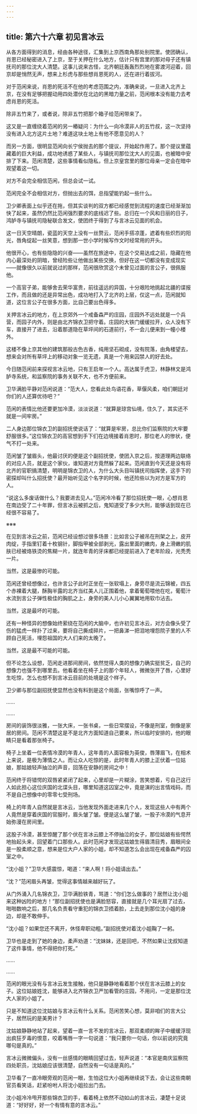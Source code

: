 ```yaml
---
---
---
```

title: 第六十六章 初见言冰云
---




从各方面得到的消息，经由各种途径，汇集到上京西南角那处别院里。使团确认，肖恩已经秘密进入了上京，至于关押在什么地方，估计只有宫里的那对母子还有镇抚司的那位沈大人清楚。这事儿说来古怪，北齐朝廷轰轰烈烈地在雾渡河迎着，回京却是悄然无声，想来上杉虎与那些想肖恩死的人，还在进行着拔河。

对于范闲来说，肖恩的死活不在他的考虑范围之内，准确来说，一旦进入北齐上京，在没有足够把握动用四处潜伏在北边的黑暗力量之前，范闲根本没有能力去考虑肖恩的死活。

除非五竹来了，或者说，除非五竹把那个箱子给范闲带来了。

这又是一直缠绕着范闲的另一樁疑问：为什么一向冷漠非人的五竹叔，这一次坚持没有进入北方这片土地？难道这块土地上有他不愿意见的人？

而另一方面，很明显范闲向长宁侯抛去的那个提议，开始起作用了。那个提议里蕴藏着的巨大利益，成功地诱惑了某些人，与镇抚司那位沈大人的见面，也被暗中安排了下来。范闲清楚，这些事情看似隐私，但上京皇宫里的那位母亲一定会在暗中观望着这一切。

对方不会完全相信范闲，但总会试一试。

范闲完全不会相信对方，但抛出去的饵，总指望能钓起一些什么。

卫少卿表面上似乎还在拖，但其实谈判的双方都已经感觉到流程的速度已经渐渐加快了起来，虽然仍然比范闲强烈要求的底线迟了些。总归在一个风和日丽的日子，鸿胪寺与镇抚司隐秘联合发文，使团终于得到了与言冰云见面的机会。

这一日天空晴朗，瓷蓝的天空上没有一丝赘云，范闲手搭凉蓬，遮着有些炽烈的阳光，唇角绽起一丝笑意，想到那一世小学时候写作文时经常用的开头。

他很开心，也有些隐隐的兴奋——虽然在旅途中，在这个交易达成之前，隐藏在他内心最深处的阴暗，曾经险些让他做出某些交换，但好在这一切都没有变成现实——就像很久以前就说过的那样，范闲很欣赏这个未曾见过面的言公子，很佩服他。

一个高官子弟，能够舍去荣华富贵，前往遥远的异国，十分艰险地挑起北疆的谍报工作，而且做的还是异常出色，成功地打入了北齐的上层，仅这一点，范闲就知道，这位言公子在很多方面，比自己要出色得多。

关押言冰云的地方，在上京郊外一个戒备森严的庄园，庄园外不远处就是一个兵营，而园子内外，则是由北齐锦衣卫把守着。庄园的大铁门缓缓拉开，众人没有下车，直接开了进去，沿着那道隐在草坪间的石道前行，不一会儿便来到一幢小楼外。

这楼不像上京其他的建筑那般古色古香，纯用坚石砌成，没有院落，由角楼望去，想来会对所有草坪上的移动对象一览无遗，真是一个用来囚禁人的好去处。

今日随范闲前来探视言冰云地，只有王启年一个人。高达属于虎卫，林静林文是鸿胪寺系统，和监察院的事务关联不大，也不方便前来。

卫华满脸平静对范闲说道：“范大人，您看此处鸟语花香，草偃风柔，咱们朝廷对你们的人还算优待吧？”

范闲的表情比他还要更加冷漠，淡淡说道：“就算是琼宫仙境，住久了，其实还不就是一间牢房。”

二人身边那位锦衣卫的副招抚使说话了：“就算是牢房，总比你们监察院的大牢要舒服很多。”这位锦衣卫的高官想到手下们在边境接着肖恩时，那位老人的惨状，便气不打一处来。

范闲皱了皱眉头，他最讨厌的便是这个副招抚使，使团入京之后，按道理两边联络的对应人员，就是这个家伙，谁知道对方竟然躲了起来。范闲直到今天还是没有将北齐的官职搞清楚，明明是锦衣卫的人，为什么大头目叫镇抚司指挥使，这手下的密探却叫什么招抚使？最开始听见这个名字的时候，他还险些以为对方是军方的人。

“说这么多废话做什么？我要进去见人。”范闲冷冷看了那位招抚使一眼，心想肖恩在南边受了二十年罪，但言冰云被抓之后，鬼知道受了多少大刑，能够话到现在已经很不容易了。

※※※

在见到言冰云之前，范闲已经设想过很多场景：比如言公子被吊在刑架之上，皮开肉绽，手指里钉着十枚钢针，脚指甲被全部剥光，露出里面的嫩肉，身上滑嫩的肌肤已经被烙铁烫的焦糊一片，就连年青的牙床都已经提前进入了老年阶段，光秃秃一片。

当然，这是最惨的可能。

范闲还曾经想像过，也许言公子此时正坐在一张软塌上，身旁尽是流云锦被，四五个赤裸着大腿，酥胸半露的北齐当红美人儿正围着他，拿着葡萄喂他在吃，葡萄汁水流到言公子弹性极佳的胸肌之上，身旁的美人儿小心翼翼地用软巾沾去。

当然，这是最坏的可能。

还有一种怪异的想像始终萦绕在范闲的大脑中，也许初见言冰云，对方会像头受了伤的猛虎一样扑了过来，要将自己撕成碎片，一把鼻涕一把泪地埋怨院子里的人不顾自己死活，埋怨祖国的大人们来的太晚了。

当然，这是最不可能的可能。

但不论怎么设想，范闲走进那间房间，依然觉得人类的想像力确实挺贫乏，自己的想像力也强不到哪里去。他看着坐在椅子上的那个年轻人，微微张开了唇，心里好生吃惊，怎么也想不到言冰云目前的处境是这个样子。

卫少卿与那位副招抚使显然也没有料到是这个局面，张嘴惊呼了一声。

……

……

房间的装饰很淡雅，一张大床，一张书桌，一些日常摆设，不像是刑室，倒像是家居的房间。范闲不清楚这是不是北齐方面知道自己要来，所以临时安排的，他的眼睛只是看着那张椅子。

椅子上坐着一位表情冷漠的年青人，这年青的人面容极为英俊，唇薄眉飞，在相术上来说，是极为薄情之人。而让众人吃惊的是，此时年青人的膝上正伏着一位姑娘，那姑娘轻声抽泣的声音，回荡在安静的房间之中！

范闲终于将错愕的双唇紧紧闭了起来，心里却是一片糊涂，苦笑想着，亏自己这行人如此担心这位庆国的北谍头目，哪里知道这囚室之中，竟是演的出言情戏码，而不是自己想像中的零零七受刑场。

椅上的年青人自然就是言冰云，当他发现外面走进来几个人，发现这些人中有两个人竟然是穿着庆国的官服时，眉头皱了皱。便是这么皱了皱，一股子冷漠的气息开始弥漫在房间里。

这股子冷漠，甚至惊醒了那个伏在言冰云膝上不停抽泣的女子，那位姑娘有些愕然地抬起头来，回望着门口那些人。此时范闲才发现这姑娘生得眉清目秀，眉眼间全是一股柔顺之意，想来是位大户人家的小姐，却不知道怎么会出现在戒备森严的囚室之中。

“沈小姐？”卫华大感震惊，喝道：“来人啊！将小姐请出去。”

“沈？”范闲眉头再皱，觉得这事情越来越好玩了。

从门外涌入几名锦衣卫，卫华满脸铁青，骂道：“你们怎么做事的？居然让沈小姐来这种凶险的地方！”那位副招抚使也是满脸怒容，直接就是几个耳光扇了过去，啪啪数响之后，那几名负责看守重犯的锦衣卫捂着脸，上去走到那位沈小姐的身边，却是不敢伸手。

“沈小姐？如果您还不离开，休怪卑职动粗。”副招抚使对着沈小姐鞠了一躬。

卫华也是走到了她的身边，柔声劝道：“沈妹妹，还是回吧，不然如果让沈叔知道了这件事情，他不得把你打死。”

……

……

范闲的眼光没有与言冰云发生接触，他只是静静地看着那个伏在言冰云膝上的女子。这位姑娘姓沈，能够进入北齐锦衣卫严加看管的庄园，不用问，一定是那位沈大人家的小姐了。

只是不知道这位沈姑娘与言冰云有什么关系。范闲苦笑心想，莫非咱们的言大公子，居然玩的是美男计？

沈姑娘静静地站了起来，望着一直一言不发的言冰云，那双柔顺的眸子中缓缓浮现出疯狂歹毒的恨意，咬着嘴唇一字一句说道：“我只要你一句话，你以前说的究竟哪句是真的。”

言冰云微微偏头，没有一丝感情的眼睛回望过去，轻声说道：“本官是南庆监察院四处职员，沈姑娘应该很清楚，自然没有一句话是真的。”

卫华看了一直冷眼旁观的范闲一眼，生怕这位大小姐再继续说下去，会让这些南朝官员看笑话，赶紧吩咐人将沈小姐拉出门去。

沈小姐冷冷甩开那些锦衣卫的手，看着椅上依然不动如山的言冰云，凄楚十足说道：“好好好，好一个有情有意的言冰云。”